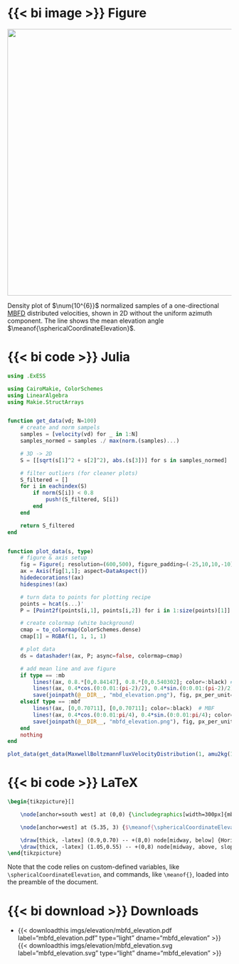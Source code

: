 ::: {.panel-tabset}

# {{< bi image >}} Figure

::: {#fig-mbfd_elevation}
![](/documentation/drivers/thermal_sorption/imgs/elevation/mbfd_elevation.svg){width="600px"}

Density plot of $\num{10^{6}}$ normalized samples of a one-directional [MBFD](/documentation/acronyms.qmd) distributed velocities, shown in 2D without the uniform azimuth component. The line shows the mean elevation angle $\meanof{\sphericalCoordinateElevation}$.
:::

# {{< bi code >}} Julia

```julia
using .ExESS

using CairoMakie, ColorSchemes
using LinearAlgebra
using Makie.StructArrays


function get_data(vd; N=100)
    # create and norm sampels 
    samples = [velocity(vd) for _ in 1:N]
    samples_normed = samples ./ max(norm.(samples)...)

    # 3D -> 2D
    S = [[sqrt(s[1]^2 + s[2]^2), abs.(s[3])] for s in samples_normed]

    # filter outliers (for cleaner plots)
    S_filtered = []
    for i in eachindex(S)
        if norm(S[i]) < 0.8
            push!(S_filtered, S[i])
        end
    end

    return S_filtered
end


function plot_data(s, type)
    # figure & axis setup
    fig = Figure(; resolution=(600,500), figure_padding=(-25,10,10,-10))
    ax = Axis(fig[1,1]; aspect=DataAspect())
    hidedecorations!(ax)
    hidespines!(ax)

    # turn data to points for plotting recipe
    points = hcat(s...)'
    P = [Point2f(points[i,1], points[i,2]) for i in 1:size(points)[1]]

    # create colormap (white background)
    cmap = to_colormap(ColorSchemes.dense)
    cmap[1] = RGBAf(1, 1, 1, 1)

    # plot data
    ds = datashader!(ax, P; async=false, colormap=cmap)

    # add mean line and ave figure
    if type == :mb
        lines!(ax, 0.8.*[0,0.84147], 0.8.*[0,0.540302]; color=:black) # MB
        lines!(ax, 0.4*cos.(0:0.01:(pi-2)/2), 0.4*sin.(0:0.01:(pi-2)/2); color=:black)
        save(joinpath(@__DIR__, "mbd_elevation.png"), fig, px_per_unit=8)
    elseif type == :mbf
        lines!(ax, [0,0.70711], [0,0.70711]; color=:black)  # MBF
        lines!(ax, 0.4*cos.(0:0.01:pi/4), 0.4*sin.(0:0.01:pi/4); color=:black)
        save(joinpath(@__DIR__, "mbfd_elevation.png"), fig, px_per_unit=8)
    end
    nothing
end

plot_data(get_data(MaxwellBoltzmannFluxVelocityDistribution(1, amu2kg(1)); N=1_000_000), :mbf)
```

# {{< bi code >}} LaTeX

```latex
\begin{tikzpicture}[]

    \node[anchor=south west] at (0,0) {\includegraphics[width=300px]{mbfd_elevation.png}};

    \node[anchor=west] at (5.35, 3) {$\meanof{\sphericalCoordinateElevation} = \frac{\pi}{4} \approx 0.7853$};

    \draw[thick, -latex] (0.9,0.70) -- +(8,0) node[midway, below] {Horizontal Velocity};
    \draw[thick, -latex] (1.05,0.55) -- +(0,8) node[midway, above, sloped] {Vertical Velocity};
\end{tikzpicture}
```

Note that the code relies on custom-defined variables, like `\sphericalCoordinateElevation`, and commands, like `\meanof{}`, loaded into the preamble of the document.

# {{< bi download >}}  Downloads

* {{< downloadthis imgs/elevation/mbfd_elevation.pdf label="mbfd_elevation.pdf" type="light" dname="mbfd_elevation" >}} {{< downloadthis imgs/elevation/mbfd_elevation.svg label="mbfd_elevation.svg" type="light" dname="mbfd_elevation" >}} 

:::